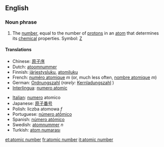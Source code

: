 ==English==
=== Noun phrase ===
#The [[number]], equal to the number of [[proton]]s in an [[atom]] that determines its [[chemical]] properties.  Symbol: [[Z]]

==== Translations ====
{{top}}
*Chinese: [[原子序]]
*Dutch: [[atoomnummer]] {{n}}
*Finnish: [[järjestysluku]], [[atomiluku]]
*French: [[numéro atomique]] ''m'' (or, much less often, [[nombre atomique]] ''m'')
*German: [[Ordnungszahl]] {{f}} (''rarely:'' [[Kernladungszahl]] {{f}})
*[[Interlingua]]: [[numero atomic]]
{{mid}}
*[[Italian]]: [[numero]] atomico
*Japanese: [[原子番号]]
*Polish: liczba atomowa ''f''
*Portuguese: [[número atômico]]
*Spanish: [[número atómico]]
*Swedish: [[atomnummer]] ''n''
*Turkish: [[atom numarası]]
{{bottom}}

[[et:atomic number]]
[[fr:atomic number]]
[[it:atomic number]]